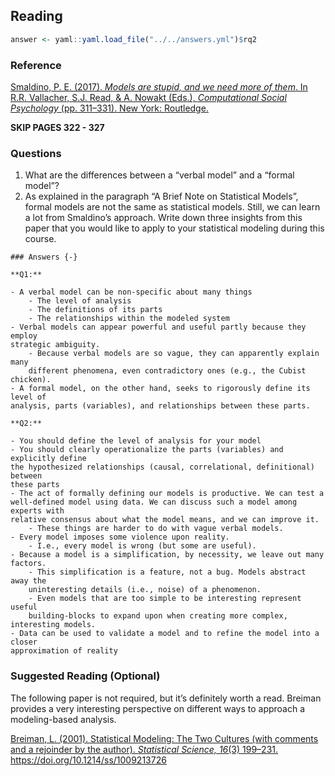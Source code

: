 ## Reading

```{r include = FALSE}
answer <- yaml::yaml.load_file("../../answers.yml")$rq2
```

### Reference {-}

[
Smaldino, P. E. (2017). 
*Models are stupid, and we need more of them*.
In R.R. Vallacher, S.J. Read, \& A. Nowakt (Eds.), 
*Computational Social Psychology* (pp. 311--331).
New York: Routledge.
](https://smaldino.com/wp/wp-content/uploads/2018/01/Smaldino2017-ModelsAreStupid.pdf)

**SKIP PAGES 322 - 327**

### Questions {-}

1. What are the differences between a “verbal model” and a “formal model”?
1. As explained in the paragraph “A Brief Note on Statistical Models”, formal 
models are not the same as statistical models. Still, we can learn a lot from 
Smaldino’s approach. Write down three insights from this paper that you would 
like to apply to your statistical modeling during this course.


```{asis, echo = answer}
### Answers {-}

**Q1:**

- A verbal model can be non-specific about many things
    - The level of analysis
    - The definitions of its parts
    - The relationships within the modeled system
- Verbal models can appear powerful and useful partly because they employ 
strategic ambiguity. 
    - Because verbal models are so vague, they can apparently explain many 
    different phenomena, even contradictory ones (e.g., the Cubist chicken). 
- A formal model, on the other hand, seeks to rigorously define its level of 
analysis, parts (variables), and relationships between these parts. 

**Q2:**

- You should define the level of analysis for your model
- You should clearly operationalize the parts (variables) and explicitly define 
the hypothesized relationships (causal, correlational, definitional) between 
these parts
- The act of formally defining our models is productive. We can test a 
well-defined model using data. We can discuss such a model among experts with 
relative consensus about what the model means, and we can improve it. 
    - These things are harder to do with vague verbal models.
- Every model imposes some violence upon reality.
    - I.e., every model is wrong (but some are useful).
- Because a model is a simplification, by necessity, we leave out many factors. 
    - This simplification is a feature, not a bug. Models abstract away the 
    uninteresting details (i.e., noise) of a phenomenon.
    - Even models that are too simple to be interesting represent useful 
    building-blocks to expand upon when creating more complex, interesting models.
- Data can be used to validate a model and to refine the model into a closer 
approximation of reality
```

### Suggested Reading (Optional) {-}

The following paper is not required, but it's definitely worth a read. Breiman
provides a very interesting perspective on different ways to approach a 
modeling-based analysis.

[
Breiman, L. (2001).
Statistical Modeling: The Two Cultures (with comments and a rejoinder by the author).
*Statistical Science, 16*(3) 199--231.
https://doi.org/10.1214/ss/1009213726
](https://doi.org/10.1214/ss/1009213726)

